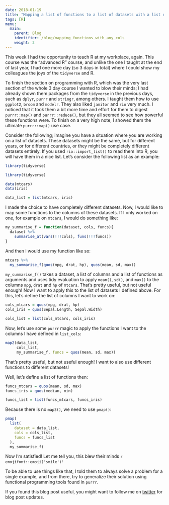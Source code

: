 ```yaml
---
date: 2018-01-19
title: "Mapping a list of functions to a list of datasets with a list of columns as arguments"
tags: [R]
menu:
  main:
    parent: Blog
    identifier: /blog/mapping_functions_with_any_cols
    weight: 2
---
```


This week I had the opportunity to teach R at my workplace, again. This course was the "advanced
R" course, and unlike the one I taught at the end of last year, I had one more day (so 3 days in total)
where I could show my colleagues the joys of the `tidyverse` and R.

To finish the section on programming with R, which was the very last section of the whole 3 day course
I wanted to blow their minds; I had already shown them packages from the `tidyverse` in the previous
days, such as `dplyr`, `purrr` and `stringr`, among others. I taught them how to use `ggplot2`, `broom`
and `modelr`. They also liked `janitor` and `rio` very much. I noticed that it took them a bit more
time and effort for them to digest `purrr::map()` and `purrr::reduce()`, but they all seemed to see
how powerful these functions were. To finish on a very high note, I showed them the ultimate
`purrr::map()` use case.

Consider the following; imagine you have a situation where you are working on a list of datasets.
These datasets might be the same, but for different years, or for different countries, or they might
be completely different datasets entirely. If you used `rio::import_list()` to read them into R,
you will have them in a nice list. Let's consider the following list as an example:

```r
library(tidyverse)
```

```r
library(tidyverse)
```

```r
data(mtcars)
data(iris)

data_list = list(mtcars, iris)
```

I made the choice to have completely different datasets. Now, I would like to map some functions
to the columns of these datasets. If I only worked on one, for example on `mtcars`, I would do
something like:

```r
my_summarise_f = function(dataset, cols, funcs){
  dataset %>%
    summarise_at(vars(!!!cols), funs(!!!funcs))
}
```

And then I would use my function like so:

```r
mtcars %>%
  my_summarise_f(quos(mpg, drat, hp), quos(mean, sd, max))
```

`my_summarise_f()` takes a dataset, a list of columns and a list of functions as arguments and uses
tidy evaluation to apply `mean()`, `sd()`, and `max()` to the columns `mpg`, `drat` and `hp`
of `mtcars`. That's pretty useful, but not useful enough! Now I want to apply this to the list of
datasets I defined above. For this, let's define the list of columns I want to work on:

```r
cols_mtcars = quos(mpg, drat, hp)
cols_iris = quos(Sepal.Length, Sepal.Width)

cols_list = list(cols_mtcars, cols_iris)
```

Now, let's use some `purrr` magic to apply the functions I want to the columns I have defined in
`list_cols`:

```r
map2(data_list,
     cols_list,
     my_summarise_f, funcs = quos(mean, sd, max))
```

That's pretty useful, but not useful enough! I want to also use different functions to different datasets!

Well, let's define a list of functions then:

```r
funcs_mtcars = quos(mean, sd, max)
funcs_iris = quos(median, min)

funcs_list = list(funcs_mtcars, funcs_iris)
```

Because there is no `map3()`, we need to use `pmap()`:

```r
pmap(
  list(
    dataset = data_list,
    cols = cols_list,
    funcs = funcs_list
  ),
  my_summarise_f)
```

Now I'm satisfied! Let me tell you, this blew their minds `r emojifont::emoji('smile')`!

To be able to use things like that, I told them to always solve a problem for a single example, and
from there, try to generalize their solution using functional programming tools found in `purrr`.

If you found this blog post useful, you might want to follow me on [twitter](https://www.twitter.com/brodriguesco)
for blog post updates.
